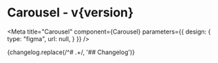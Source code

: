 

<h1>Carousel<span className="text-lg font-normal"> - v{version}</span></h1>

<Meta title="Carousel" component={Carousel} parameters={{
    design: {
      type: "figma",
      url: null,
    }
  }} />

<Canvas withSource="none">
  <Story name="Carousel">
    <CarouselStory />
  </Story>
</Canvas>

<ArgsTable />

<Description>
  {changelog.replace(/^# .+/, '## Changelog')}
</Description>

